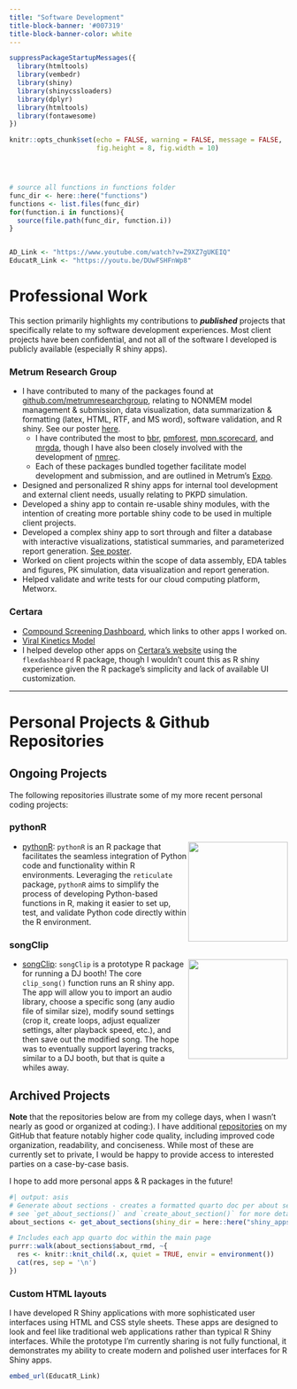 ```yaml
---
title: "Software Development"
title-block-banner: '#007319'
title-block-banner-color: white
---
```



```r
suppressPackageStartupMessages({
  library(htmltools)
  library(vembedr)
  library(shiny)
  library(shinycssloaders)
  library(dplyr)
  library(htmltools)
  library(fontawesome)
})

knitr::opts_chunk$set(echo = FALSE, warning = FALSE, message = FALSE,
                      fig.height = 8, fig.width = 10)




# source all functions in functions folder
func_dir <- here::here("functions")
functions <- list.files(func_dir)
for(function.i in functions){
  source(file.path(func_dir, function.i))
}


AD_Link <- "https://www.youtube.com/watch?v=Z9XZ7gUKEIQ"
EducatR_Link <- "https://youtu.be/DUwFSHFnWp8"
```

# Professional Work
This section primarily highlights my contributions to ***published*** projects that specifically relate to my software development experiences. Most client projects have been confidential, and not all of the software I developed is publicly available (especially R shiny apps).

### Metrum Research Group
- I have contributed to many of the packages found at <a href="https://github.com/metrumresearchgroup" target="_blank">github.com/metrumresearchgroup</a>, relating to NONMEM model management & submission, data visualization, data summarization & formatting (latex, HTML, RTF, and MS word), software validation, and R shiny. See our poster [here](http://dx.doi.org/10.13140/RG.2.2.33760.05129).
   + I have contributed the most to [bbr](https://metrumresearchgroup.github.io/bbr/), [pmforest](https://metrumresearchgroup.github.io/pmforest/), [mpn.scorecard](https://metrumresearchgroup.github.io/mpn.scorecard/), and [mrgda](https://metrumresearchgroup.github.io/mrgda/), though I have also been closely involved with the development of [nmrec](https://metrumresearchgroup.github.io/nmrec/).
   + Each of these packages bundled together facilitate model development and submission, and are outlined in Metrum's [Expo](https://merge.metrumrg.com/expo/expo1-nonmem-foce/).
- Designed and personalized R shiny apps for internal tool development and external client needs, usually relating to PKPD simulation.
- Developed a shiny app to contain re-usable shiny modules, with the intention of creating more portable shiny code to be used in multiple client projects.
- Developed a complex shiny app to sort through and filter a database with interactive visualizations, statistical summaries, and parameterized report generation. [See poster](http://dx.doi.org/10.13140/RG.2.2.18660.55681).
- Worked on client projects within the scope of data assembly, EDA tables and figures, PK simulation, data visualization and report generation.
- Helped validate and write tests for our cloud computing platform, Metworx.

### Certara
- <a href="https://pharmacometrics.shinyapps.io/COVID-19-CompoundScreening_TestNewUI/" target="_blank">Compound Screening Dashboard</a>, which links to other apps I worked on.
- <a href="https://pharmacometrics.shinyapps.io/COVID-19-VK-MODEL/" target="_blank">Viral Kinetics Model</a>
- I helped develop other apps on <a href="https://www.covidpharmacology.com/in-silico-workbench/"  target="_blank">Certara's website</a> using the `flexdashboard` R package, though I wouldn't count this as R shiny experience given the R package's simplicity and lack of available UI customization.


<hr>

# Personal Projects & Github Repositories

## Ongoing Projects
The following repositories illustrate some of my more recent personal coding projects:

### pythonR
<img src='www/assets/logo-pythonR.png' align="right" width="180" style="float:right; width:180px;"/>

- [pythonR](https://barrettk.github.io/pythonR/): `pythonR` is an R package that facilitates the seamless integration of Python code and functionality within R environments. Leveraging the `reticulate` package, `pythonR` aims to simplify the process of developing Python-based functions in R, making it easier to set up, test, and validate Python code directly within the R environment.

### songClip
<img src='www/assets/logo-songClip.png' align="right" width="180" style="float:right; width:180px;"/>

- [songClip](https://mlvisions.github.io/songClip/): `songClip` is a prototype R package for running a DJ booth! The core `clip_song()` function runs an R shiny app. The app will allow you to import an audio library, choose a specific song (any audio file of similar size), modify sound settings (crop it, create loops, adjust equalizer settings, alter playback speed, etc.), and then save out the modified song. The hope was to eventually support layering tracks, similar to a DJ booth, but that is quite a whiles away.


## Archived Projects
**Note** that the repositories below are from my college days, when I wasn't nearly as good or organized at coding:). I have additional [repositories](https://github.com/barrettk?tab=repositories) on my GitHub that feature notably higher code quality, including improved code organization, readability, and conciseness. While most of these are currently set to private, I would be happy to provide access to interested parties on a case-by-case basis.

I hope to add more personal apps & R packages in the future!

:::: column-screen
::: {.panel-tabset}
<!-- There must be one `about.md` and one `deployment_url.txt` **per** app in `/shiny_apps` -->
```r
#| output: asis
# Generate about sections - creates a formatted quarto doc per about section
# see `get_about_sections()` and `create_about_section()` for more details
about_sections <- get_about_sections(shiny_dir = here::here("shiny_apps"), current_dir = getwd())

# Includes each app quarto doc within the main page
purrr::walk(about_sections$about_rmd, ~{
  res <- knitr::knit_child(.x, quiet = TRUE, envir = environment())
  cat(res, sep = '\n')
})
```

### Custom HTML layouts

I have developed R Shiny applications with more sophisticated user interfaces using HTML and CSS style sheets. These apps are designed to look and feel like traditional web applications rather than typical R Shiny interfaces. While the prototype I'm currently sharing is not fully functional, it demonstrates my ability to create modern and polished user interfaces for R Shiny apps.

```r
embed_url(EducatR_Link)
```

:::
:::: 


